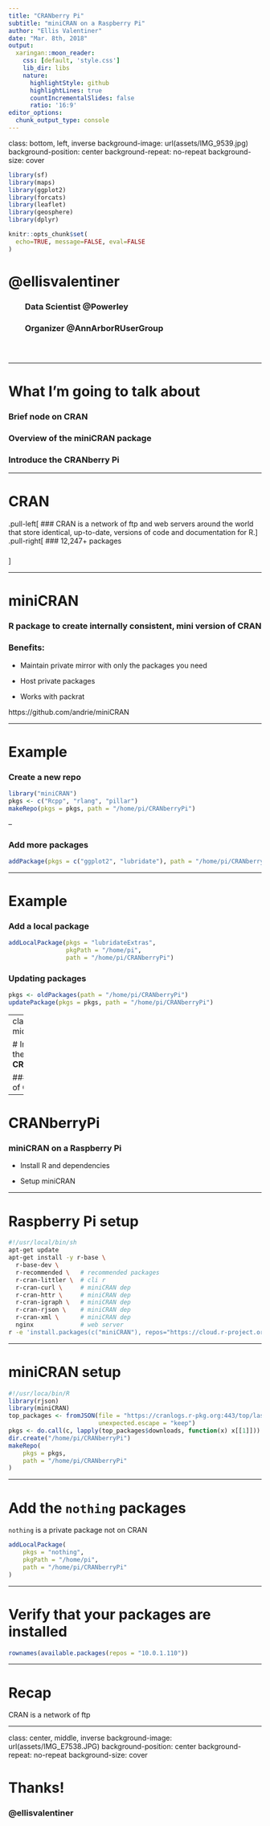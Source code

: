 ```yaml
---
title: "CRANberry Pi"
subtitle: "miniCRAN on a Raspberry Pi"
author: "Ellis Valentiner"
date: "Mar. 8th, 2018"
output:
  xaringan::moon_reader:
    css: [default, 'style.css']
    lib_dir: libs
    nature:
      highlightStyle: github
      highlightLines: true
      countIncrementalSlides: false
      ratio: '16:9'
editor_options: 
  chunk_output_type: console
---
```

class: bottom, left, inverse
background-image: url(assets/IMG_9539.jpg)
background-position: center
background-repeat: no-repeat
background-size: cover
<link href="https://use.fontawesome.com/releases/v5.0.6/css/all.css" rel="stylesheet">
<link href="https://fonts.googleapis.com/css?family=Merriweather|Raleway|Source+Code+Pro" rel="stylesheet">

```r
library(sf)
library(maps)
library(ggplot2)
library(forcats)
library(leaflet)
library(geosphere)
library(dplyr)

knitr::opts_chunk$set(
  echo=TRUE, message=FALSE, eval=FALSE
)
```

# @ellisvalentiner

### <span style="padding-left:2em;">Data Scientist @Powerley</span>

### <span style="padding-left:2em;">Organizer @AnnArborRUserGroup</span>

### <span style="padding-left:2em;"><i class="fab fa-github"></i> <i class="fab fa-twitter" aria-hidden="true"></i> <i class="fab fa-google" aria-hidden="true"></i></span>

---

# What I'm going to talk about

### Brief node on CRAN

### Overview of the miniCRAN package

### Introduce the CRANberry Pi

---

# CRAN

.pull-left[
### CRAN is a network of ftp and web servers around the world that store identical, up-to-date, versions of code and documentation for R.
]
.pull-right[
### 12,247+ packages

### 
]

---

# miniCRAN

### R package to create internally consistent, mini version of CRAN

### Benefits:

* Maintain private mirror with only the packages you need

* Host private packages

* Works with packrat

https://github.com/andrie/miniCRAN

---

# Example

### Create a new repo

```r
library("miniCRAN")
pkgs <- c("Rcpp", "rlang", "pillar")
makeRepo(pkgs = pkgs, path = "/home/pi/CRANberryPi")
```

--

### Add more packages

```r
addPackage(pkgs = c("ggplot2", "lubridate"), path = "/home/pi/CRANberryPi")
```

---

# Example

### Add a local package

```r
addLocalPackage(pkgs = "lubridateExtras",
                pkgPath = "/home/pi",
                path = "/home/pi/CRANberryPi")
```

### Updating packages

```r
pkgs <- oldPackages(path = "/home/pi/CRANberryPi")
updatePackage(pkgs = pkgs, path = "/home/pi/CRANberryPi")
```

---
class: center, middle

# Introducing the **CRANberryPi**

#### a slice of CRAN

---

# CRANberryPi

### miniCRAN on a Raspberry Pi

* Install R and dependencies

* Setup miniCRAN

---

# Raspberry Pi setup

```bash
#!/usr/local/bin/sh
apt-get update
apt-get install -y r-base \
  r-base-dev \
  r-recommended \   # recommended packages
  r-cran-littler \  # cli r
  r-cran-curl \     # miniCRAN dep
  r-cran-httr \     # miniCRAN dep
  r-cran-igraph \   # miniCRAN dep
  r-cran-rjson \    # miniCRAN dep
  r-cran-xml \      # miniCRAN dep
  nginx             # web server
r -e 'install.packages(c("miniCRAN"), repos="https://cloud.r-project.org/")'
```

---

# miniCRAN setup

```r
#!/usr/loca/bin/R
library(rjson)
library(miniCRAN)
top_packages <- fromJSON(file = "https://cranlogs.r-pkg.org:443/top/last-month/10",
                         unexpected.escape = "keep")
pkgs <- do.call(c, lapply(top_packages$downloads, function(x) x[[1]]))
dir.create("/home/pi/CRANberryPi")
makeRepo(
    pkgs = pkgs,
    path = "/home/pi/CRANberryPi"
)
```

---

# Add the `nothing` packages

`nothing` is a private package not on CRAN

```r
addLocalPackage(
    pkgs = "nothing",
    pkgPath = "/home/pi",
    path = "/home/pi/CRANberryPi"
)
```

---

# Verify that your packages are installed

```r
rownames(available.packages(repos = "10.0.1.110"))
```

---

# Recap

CRAN is a network of ftp

---
class: center, middle, inverse
background-image: url(assets/IMG_E7538.JPG)
background-position: center
background-repeat: no-repeat
background-size: cover

# Thanks!

### @ellisvalentiner

#### <i class="fab fa-github"></i> <i class="fab fa-twitter" aria-hidden="true"></i> <i class="fab fa-google" aria-hidden="true"></i>
